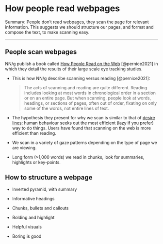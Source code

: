 # How people read webpages {#sec-how-do-people-read-webpages}

[Summary:]{.highlight} People don't read webpages, they scan the page for relevant information. This suggests we should structure our pages, and format and compose the text, to make scanning easy.

------------------------------------------------------------------------

## People scan webpages

NN/g publish a book called [How People Read on the Web](https://www.nngroup.com/reports/how-people-read-web-eyetracking-evidence/) [@pernice2021] in which they detail the results of their large scale eye tracking studies.

-   This is how NN/g describe scanning versus reading [@pernice2021]:

    > The acts of scanning and reading are quite different. Reading includes looking at most words in chronological order in a section or on an entire page. But when scanning, people look at words, headings, or sections of pages, often out of order, fixating on only some of the words, not entire lines of text.

-   The hypothesis they present for why we scan is similar to that of [desire lines](https://en.wikipedia.org/wiki/Desire_path): human behaviour seeks out the most efficient (lazy if you prefer) way to do things. Users have found that scanning on the web is more efficient than reading.

-   We scan in a variety of gaze patterns depending on the type of page we are viewing.

-   Long form (\>1,000 words) we read in chunks, look for summaries, highlights or key-points.

## How to structure a webpage

-   Inverted pyramid, with summary

-   Informative headings

-   Chunks, bullets and callouts

-   Bolding and highlight

-   Helpful visuals

-   Boring is good
